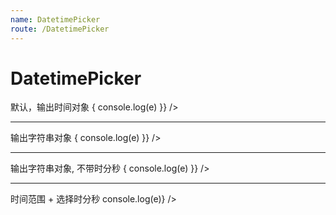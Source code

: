 ```yaml
---
name: DatetimePicker
route: /DatetimePicker
---
```



# DatetimePicker

<PropsTable of={DatetimePicker} />

<Playground>
  默认，输出时间对象
  <DatetimePicker
    onChange={e => {
      console.log(e)  
    }} />
  <hr/>
  输出字符串对象
  <DatetimePicker
    outputAsString={true}
    onChange={e => {
      console.log(e)  
    }} />
  <hr/>
  输出字符串对象, 不带时分秒
  <DatetimePicker
    outputAsString={true}
    needTime={false}
    onChange={e => {
      console.log(e)  
    }} />
  <hr/>
  时间范围 + 选择时分秒
  <DatetimePicker
    needTime={true}
    enableTime={true}
    mode="range"
    onChange={e => console.log(e)} />
</Playground>
